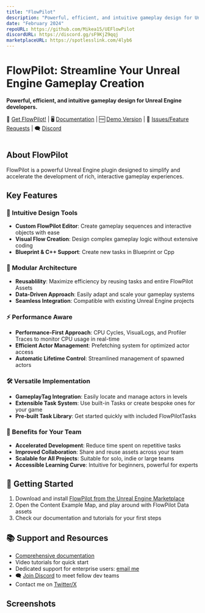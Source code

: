 ```yaml
---
title: "FlowPilot"
description: "Powerful, efficient, and intuitive gameplay design for Unreal Engine developers."
date: "February 2024"
repoURL: https://github.com/Mikea15/UEFlowPilot
discordURL: https://discord.gg/sF9KjZ9qqj
marketplaceURL: https://spotlesslink.com/4lyb6
---
```


# FlowPilot: Streamline Your Unreal Engine Gameplay Creation

**Powerful, efficient, and intuitive gameplay design for Unreal Engine developers.**

🏪 [Get FlowPilot!](https://spotlesslink.com/4lyb6)
| 🖥️ [Documentation](http://www.flowpilot.dev)
| 🆓 [Demo Version](https://mikea15.itch.io/flowpilot-ue-plugin)
| 🐛 [Issues/Feature Requests](https://github.com/Mikea15/UEFlowPilot/issues)
| 🗨️ [Discord](https://discord.gg/sF9KjZ9qqj)

<div class="mx-auto size-40 rounded-lg shadow-md shadow-black/50 m-1 overflow-hidden"><img src="/flowpilot/fp-icon.jpg" alt="" /></div>

## About FlowPilot

FlowPilot is a powerful Unreal Engine plugin designed to simplify and accelerate the development of rich, interactive gameplay experiences.

## Key Features

### 🎨 Intuitive Design Tools
- **Custom FlowPilot Editor**: Create gameplay sequences and interactive objects with ease
- **Visual Flow Creation**: Design complex gameplay logic without extensive coding
- **Blueprint & C++ Support**: Create new tasks in Blueprint or Cpp

### 🧩 Modular Architecture
- **Reusablility**: Maximize efficiency by reusing tasks and entire FlowPilot Assets
- **Data-Driven Approach**: Easily adapt and scale your gameplay systems
- **Seamless Integration**: Compatible with existing Unreal Engine projects

### ⚡ Performance Aware
- **Performance-First Approach**: CPU Cycles, VisualLogs, and Profiler Traces to monitor CPU usage in real-time
- **Efficient Actor Management**: Prefetching system for optimized actor access
- **Automatic Lifetime Control**: Streamlined management of spawned actors

### 🛠️ Versatile Implementation
- **GameplayTag Integration**: Easily locate and manage actors in levels
- **Extensible Task System**: Use built-in Tasks or create bespoke ones for your game
- **Pre-built Task Library**: Get started quickly with included FlowPilotTasks

### 🚀 Benefits for Your Team
- **Accelerated Development**: Reduce time spent on repetitive tasks
- **Improved Collaboration**: Share and reuse assets across your team
- **Scalable for All Projects**: Suitable for solo, indie or large teams
- **Accessible Learning Curve**: Intuitive for beginners, powerful for experts

## 🏁 Getting Started
1. Download and install [FlowPilot from the Unreal Engine Marketplace](https://spotlesslink.com/4lyb6)
2. Open the Content Example Map, and play around with FlowPilot Data assets
3. Check our documentation and tutorials for your first steps

## 📚 Support and Resources
- [Comprehensive documentation](http://www.flowpilot.dev)
- Video tutorials for quick start
- Dedicated support for enterprise users: [email me](mailto:michael.adaixo@gmail.com)
- 🗨️ [Join Discord](https://discord.gg/sF9KjZ9qqj) to meet fellow dev teams
- Contact me on [Twitter/X](http://www.x.com/michaeladaixo)

## Screenshots

<div class="grid grid-flow-row-dense grid-cols-2 grid-rows-3 ...">
  <div class="rounded-lg shadow-md shadow-black/50 m-1 overflow-hidden"><a href="/flowpilot/fps1.jpg"><img src="/flowpilot/fps1.jpg" alt="" /></a></div>
  <div class="rounded-lg shadow-md shadow-black/50 m-1 overflow-hidden"><a href="/flowpilot/fps2.jpg"><img src="/flowpilot/fps2.jpg" alt="" /></a></div>
  <div class="rounded-lg shadow-md shadow-black/50 m-1 overflow-hidden"><a href="/flowpilot/fps3.jpg"><img src="/flowpilot/fps3.jpg" alt="" /></a></div>
  <div class="rounded-lg shadow-md shadow-black/50 m-1 overflow-hidden"><a href="/flowpilot/fps4.jpg"><img src="/flowpilot/fps4.jpg" alt="" /></a></div>
  <div class="rounded-lg shadow-md shadow-black/50 m-1 overflow-hidden"><a href="/flowpilot/fps5.jpg"><img src="/flowpilot/fps5.jpg" alt="" /></a></div>
  <div class="rounded-lg shadow-md shadow-black/50 m-1 overflow-hidden"><a href="/flowpilot/fps6.jpg"><img src="/flowpilot/fps6.jpg" alt="" /></a></div>
  <div class="rounded-lg shadow-md shadow-black/50 m-1 overflow-hidden"><a href="/flowpilot/fps7.jpg"><img src="/flowpilot/fps7.jpg" alt="" /></a></div>
</div>
